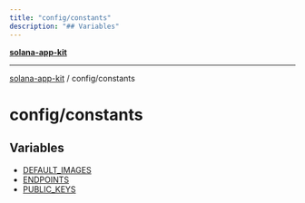 ```yaml
---
title: "config/constants"
description: "## Variables"
---
```


[**solana-app-kit**](../../README.mdx)

***

[solana-app-kit](../../README.mdx) / config/constants

# config/constants

## Variables

- [DEFAULT\_IMAGES](variables/DEFAULT_IMAGES.mdx)
- [ENDPOINTS](variables/ENDPOINTS.mdx)
- [PUBLIC\_KEYS](variables/PUBLIC_KEYS.mdx)
